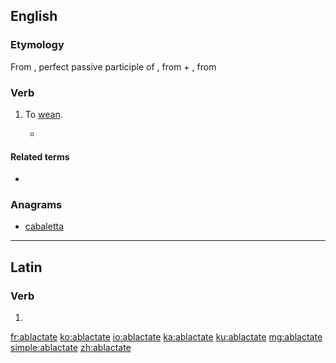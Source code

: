 ==English==

===Etymology===
From {{etyl|la|en}} {{m|la|ablactātus}}, perfect passive participle of {{m|la|ablactō||wean}}, from {{term|ab|lang=la}} + {{m|la|lactō||suckle}}, from {{term|lac||milk|lang=la}}

===Verb===
{{en-verb|ablactat}}

# {{context|rare|lang=en}} To [[wean]].
#* {{quote-book|title=Edible Medicinal And Non-Medicinal Plants|volume=4|author=T. K. Lim|passage=Clausenamide (p.o., consecutive days) increased the density of hippocampal synapses and the number of mossy nerve fibre buddings in '''ablactated''' mice and adult rats (Zhang et al. 2001).|year=2012}}

====Related terms====
* {{l|en|ablactation}}

===Anagrams===
* [[cabaletta#English|cabaletta]]

----

==Latin==

===Verb===
{{la-verb-form|ablactāte}}

# {{inflection of|ablactō||2|p|pres|actv|impr|lang=la}}

[[fr:ablactate]]
[[ko:ablactate]]
[[io:ablactate]]
[[ka:ablactate]]
[[ku:ablactate]]
[[mg:ablactate]]
[[simple:ablactate]]
[[zh:ablactate]]